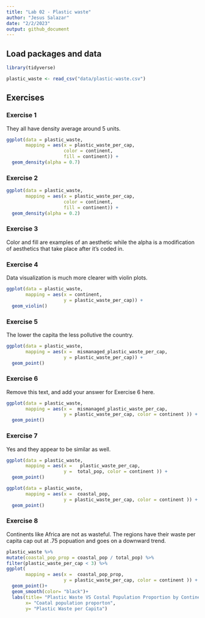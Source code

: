 ```yaml
---
title: "Lab 02 - Plastic waste"
author: "Jesus Salazar"
date: "2/2/2023"
output: github_document
---
```


## Load packages and data

```r
library(tidyverse) 
```

```r
plastic_waste <- read_csv("data/plastic-waste.csv")
```

## Exercises

### Exercise 1

They all have density average around 5 units.

```r
ggplot(data = plastic_waste, 
       mapping = aes(x = plastic_waste_per_cap, 
                     color = continent, 
                     fill = continent)) +
  geom_density(alpha = 0.7)
```

### Exercise 2

```r
ggplot(data = plastic_waste, 
       mapping = aes(x = plastic_waste_per_cap, 
                     color = continent, 
                     fill = continent)) +
  geom_density(alpha = 0.2)
```

### Exercise 3

Color and fill are examples of an aesthetic while the alpha is a modification of aesthetics that take place after it's coded in.

### Exercise 4

Data visualization is much more clearer with violin plots.

```r
ggplot(data = plastic_waste, 
       mapping = aes(x = continent, 
                     y = plastic_waste_per_cap)) +
  geom_violin()
```

### Exercise 5

The lower the capita the less pollutive the country.

```r
ggplot(data = plastic_waste, 
       mapping = aes(x =  mismanaged_plastic_waste_per_cap, 
                     y = plastic_waste_per_cap)) +
  geom_point()
```

### Exercise 6

Remove this text, and add your answer for Exercise 6 here.

```r
ggplot(data = plastic_waste, 
       mapping = aes(x =  mismanaged_plastic_waste_per_cap, 
                     y = plastic_waste_per_cap, color = continent )) +
  geom_point()
```

### Exercise 7

Yes and they appear to be similar as well.

```r
ggplot(data = plastic_waste, 
       mapping = aes(x =   plastic_waste_per_cap, 
                     y =  total_pop, color = continent )) +
  geom_point()
```

```r
ggplot(data = plastic_waste, 
       mapping = aes(x =  coastal_pop, 
                     y = plastic_waste_per_cap, color = continent )) +
  geom_point()
```

### Exercise 8

Continents like Africa are not as wasteful. The regions have their waste per capita cap out at .75 popuation and goes on a downward trend.

```r
plastic_waste %>% 
mutate(coastal_pop_prop = coastal_pop / total_pop) %>%
filter(plastic_waste_per_cap < 3) %>%
ggplot(
       mapping = aes(x =  coastal_pop_prop, 
                     y = plastic_waste_per_cap, color = continent )) +
  geom_point()+ 
  geom_smooth(color= "black")+
  labs(title= "Plastic Waste VS Costal Population Proportion by Continent",  
       x= "Coatal population proporton", 
       y= "Plastic Waste per Capita") 
  
```
